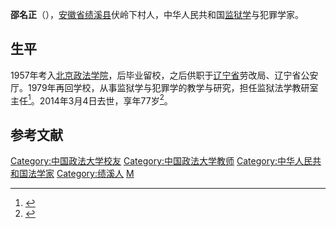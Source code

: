 '''邵名正'''（{{Bd|1937年|12月|2014年|3月4日|catIdx=Shao}}），[[安徽省|安徽省]][[绩溪县|绩溪县]]伏岭下村人，中华人民共和国[[监狱学|监狱学]]与犯罪学家。

==生平==
1957年考入[[北京政法学院|北京政法学院]]，后毕业留校，之后供职于[[辽宁省|辽宁省]]劳改局、辽宁省公安厅。1979年再回学校，从事监狱学与犯罪学的教学与研究，担任监狱法学教研室主任<ref>{{cite news|title=我国著名监狱学家邵名正教授逝世|url=http://www.legaldaily.com.cn/fxjy/content/2014-03/12/content_5353894.htm?node=33208|accessdate=2014-03-12|newspaper=法制网|archive-date=2014-03-12|archive-url=https://web.archive.org/web/20140312224813/http://www.legaldaily.com.cn/fxjy/content/2014-03/12/content_5353894.htm?node=33208|dead-url=no}}</ref>。2014年3月4日去世，享年77岁<ref>{{cite news|title=中国著名监狱学家邵名正教授逝世|url=http://news.ifeng.com/mainland/detail_2014_03/12/34675966_0.shtml|accessdate=2014-03-12|newspaper=凤凰网|archive-date=2014-03-12|archive-url=https://web.archive.org/web/20140312213500/http://news.ifeng.com/mainland/detail_2014_03/12/34675966_0.shtml|dead-url=no}}</ref>。

==参考文献==
{{reflist}}

{{DEFAULTSORT:Shao邵}}
[[Category:中国政法大学校友|Category:中国政法大学校友]]
[[Category:中国政法大学教师|Category:中国政法大学教师]]
[[Category:中华人民共和国法学家|Category:中华人民共和国法学家]]
[[Category:绩溪人|Category:绩溪人]]
[[Category:邵姓|M]]